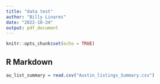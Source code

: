```yaml
---
title: "data test"
author: "Billy Linares"
date: "2022-10-24"
output: pdf_document
---
```


```r
knitr::opts_chunk$set(echo = TRUE)
```

## R Markdown
```r
au_list_summary = read.csv("Austin_listings_Summary.csv")
```

